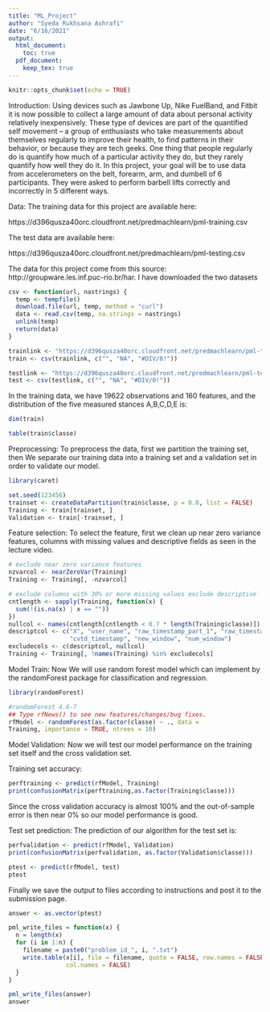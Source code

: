 ---
title: "ML_Project"
author: "Syeda Rukhsana Ashrafi"
date: "6/16/2021"
output:
  html_document:
    toc: true
  pdf_document:
    keep_tex: true
---

```{r setup, include=FALSE}
knitr::opts_chunk$set(echo = TRUE)
```

Introduction:
Using devices such as Jawbone Up, Nike FuelBand, and Fitbit it is now possible to collect a large amount of data about personal activity relatively inexpensively. These type of devices are part of the quantified self movement – a group of enthusiasts who take measurements about themselves regularly to improve their health, to find patterns in their behavior, or because they are tech geeks. One thing that people regularly do is quantify how much of a particular activity they do, but they rarely quantify how well they do it. In this project, your goal will be to use data from accelerometers on the belt, forearm, arm, and dumbell of 6 participants. They were asked to perform barbell lifts correctly and incorrectly in 5 different ways. 

Data:
The training data for this project are available here: 

https://d396qusza40orc.cloudfront.net/predmachlearn/pml-training.csv

The test data are available here:

https://d396qusza40orc.cloudfront.net/predmachlearn/pml-testing.csv

The data for this project come from this source: http://groupware.les.inf.puc-rio.br/har. 
I have downloaded the two datasets
```{r}
csv <- function(url, nastrings) {
  temp <- tempfile()
  download.file(url, temp, method = "curl")
  data <- read.csv(temp, na.strings = nastrings)
  unlink(temp)
  return(data)
}

trainlink <- "https://d396qusza40orc.cloudfront.net/predmachlearn/pml-training.csv"
train <- csv(trainlink, c("", "NA", "#DIV/0!"))

testlink <- "https://d396qusza40orc.cloudfront.net/predmachlearn/pml-testing.csv"
test <- csv(testlink, c("", "NA", "#DIV/0!"))
```
In the training data, we have 19622 observations and 160 features, and the distribution of the five measured stances A,B,C,D,E is:
```{r}
dim(train)

table(train$classe)
```
Preprocessing:
To preprocess the data, first we partition the training set, then We separate our training data into a training set and a validation set in order to validate our model.
```{r}
library(caret)

set.seed(123456)
trainset <- createDataPartition(train$classe, p = 0.8, list = FALSE)
Training <- train[trainset, ]
Validation <- train[-trainset, ]
```
Feature selection:
To select the feature, first we clean up near zero variance features, columns with missing values and descriptive fields as seen in the lecture video.
```{r}
# exclude near zero variance features
nzvarcol <- nearZeroVar(Training)
Training <- Training[, -nzvarcol]

# exclude columns with 30% or more missing values exclude descriptive
cntlength <- sapply(Training, function(x) {
  sum(!(is.na(x) | x == ""))
})
nullcol <- names(cntlength[cntlength < 0.7 * length(Training$classe)])
descriptcol <- c("X", "user_name", "raw_timestamp_part_1", "raw_timestamp_part_2", 
                 "cvtd_timestamp", "new_window", "num_window")
excludecols <- c(descriptcol, nullcol)
Training <- Training[, !names(Training) %in% excludecols]
```
Model Train:
Now We will use random forest model which can implement by the randomForest package for classification and regression.
```{r}
library(randomForest)

#randomForest 4.6-7
## Type rfNews() to see new features/changes/bug fixes.
rfModel <- randomForest(as.factor(classe) ~ ., data = 
Training, importance = TRUE, ntrees = 10)
```
Model Validation:
Now we will test our model performance on the training set itself and the cross validation set.

Training set accuracy:
```{r}
perftraining <- predict(rfModel, Training)
print(confusionMatrix(perftraining,as.factor(Training$classe)))
```
Since the cross validation accuracy is almost 100% and the out-of-sample error is then near 0% so our model performance is good.

Test set prediction:
The prediction of our algorithm for the test set is:
```{r}
perfvalidation <- predict(rfModel, Validation)
print(confusionMatrix(perfvalidation, as.factor(Validation$classe)))

ptest <- predict(rfModel, test)
ptest
```
Finally we save the output to files according to instructions and post it to the submission page.
```{r}
answer <- as.vector(ptest)

pml_write_files = function(x) {
  n = length(x)
  for (i in 1:n) {
    filename = paste0("problem_id_", i, ".txt")
    write.table(x[i], file = filename, quote = FALSE, row.names = FALSE, 
                col.names = FALSE)
  }
}

pml_write_files(answer)
answer

```

